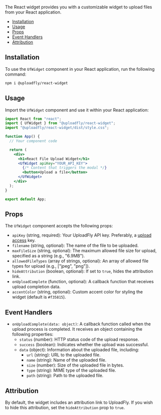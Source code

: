 The React widget provides you with a customizable widget to upload files from your React application.

- [Installation](#installation)
- [Usage](#usage)
- [Props](#props)
- [Event Handlers](#event-handlers)
- [Attribution](#attribution)

## Installation

To use the `UfWidget` component in your React application, run the following command:

```bash
npm i @uploadfly/react-widget
```

## Usage

Import the `UfWidget` component and use it within your React application:

```jsx
import React from "react";
import { UfWidget } from "@uploadfly/react-widget";
import "@uploadfly/react-widget/dist/style.css";

function App() {
  // Your component code

  return (
    <div>
      <h1>React File Upload Widget</h1>
      <UfWidget apiKey="YOUR_API_KEY">
        {/* Content that triggers the modal */}
        <button>Upload a file</button>
      </UfWidget>
    </div>
  );
}

export default App;
```

## Props

The `UfWidget` component accepts the following props:

- `apiKey` (string, required): Your UploadFly API key. Preferably, a [upload access](/quickstart/authentication#1-upload-access) key.
- `filename` (string, optional): The name of the file to be uploaded.
- `maxFileSize` (string, optional): The maximum allowed file size for upload, specified as a string (e.g., "6.9MB").
- `allowedFileTypes` (array of strings, optional): An array of allowed file types for upload (e.g., ["jpeg", "png"]).
- `hideAttribution` (boolean, optional): If set to `true`, hides the attribution link.
- `onUploadComplete` (function, optional): A callback function that receives upload completion data.
- `accentColor` (string, optional): Custom accent color for styling the widget (default is `#f35815`).

## Event Handlers

- `onUploadComplete(data: object)`: A callback function called when the upload process is completed. It receives an object containing the following properties:
  - `status` (number): HTTP status code of the upload response.
  - `success` (boolean): Indicates whether the upload was successful.
  - `data` (object): Information about the uploaded file, including:
    - `url` (string): URL to the uploaded file.
    - `name` (string): Name of the uploaded file.
    - `size` (number): Size of the uploaded file in bytes.
    - `type` (string): MIME type of the uploaded file.
    - `path` (string): Path to the uploaded file.

## Attribution

By default, the widget includes an attribution link to UploadFly. If you wish to hide this attribution, set the `hideAttribution` prop to `true`.
